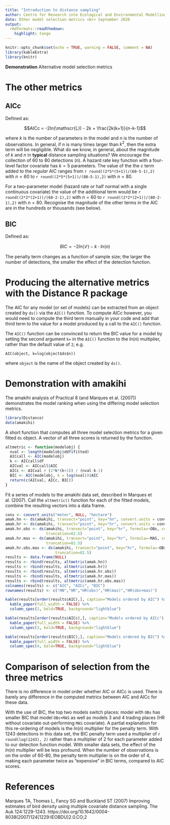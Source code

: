 ```yaml
---
title: "Introduction to distance sampling"
author: Centre for Research into Ecological and Environmental Modelling <br> **University of St Andrews**
date: Other model selection metrics <br> September 2020
output:
  rmdformats::readthedown:
    highlight: tango
---
```

  
```r
knitr::opts_chunk$set(echo = TRUE, warning = FALSE, comment = NA)
library(kableExtra)
library(knitr)
```

<div class="alert  alert-success">
  <strong>Demonstration</strong> Alternative model selection metrics
</div>

# The other metrics

## AICc 

Defined as:

$$AICc = -2ln(\mathscr{L}) - 2k + \frac{2k(k+1)}{n-k-1}$$

where *k* is the number of parameters in the model and *n* is the number of observations. In general, if $n$ is many times larger than $k^2$, then the extra term will be negligible.  What do we know, in general, about the magnitude of *k* and *n* in **typical** distance sampling situations?  We encourage the collection of 60 to 80 detections ($n$). A hazard rate key function with a four-level factor covariate has $k=5$ parameters.  The value of the the $c$ term added to the *regular* AIC ranges from `r round((2*5*(5+1))/(60-5-1),2)` with $n=60$ to `r round((2*5*(5+1))/(80-5-1),2)` with $n=80$.

For a two-parameter model (hazard rate or half normal with a single continuous covariate) the value of the additional term would be `r round((2*2*(2+1))/(60-2-1),2)` with $n=60$ to `r round((2*2*(2+1))/(80-2-1),2)` with $n=80$.  Recognise the magnitude of the other terms in the AIC are in the hundreds or thousands (see below).

## BIC

Defined as:

$$BIC = -2ln(\mathscr{L}) - k \cdot ln(n)$$

The penalty term changes as a function of sample size; the larger the number of detections, the smaller the effect of the detection function.

# Producing the alternative metrics with the Distance R package

The AIC for any model (or set of models) can be extracted from an object created by `ds()` via the `AIC()` function. To compute AICc however, you would need to compute the third term manually in your code and add that third term to the value for a model produced by a call to the `AIC()` function.

The `AIC()` function can be convinced to return the BIC value for a model by setting the second argument `k=` in the `AIC()` function to the $ln(n)$ multiplier, rather than the default value of `2`; e.g.

`AIC(object, k=log(object$ds$n))`

where `object` is the name of the object created by `ds()`.

# Demonstration with amakihi

The amakihi analysis of Practical 8 (and Marques et al. (2007)) demonstrates the model ranking when using the differing model selection metrics.

```r
library(Distance)
data(amakihi)
```

A short function that computes all three model selection metrics for a given fitted `ds` object.  A vector of all three scores is returned by the function.

```r
altmetric <- function(modelobj) {
  nval <- length(modelobj$ddf$fitted)
  AICcall <- AIC(modelobj)
  k <- AICcall$df
  AICval <- AICcall$AIC
  AICc <- AICval + (2*k*(k+1)) / (nval-k-1)
  BIC <- AIC(modelobj, k = log(nval))$AIC
  return(c(AICval, AICc, BIC))
}

```

Fit a series of models to the amakihi data set, described in Marques et al. (2007).  Call the `altmetric()` function for each of the fitted models, combine the resulting vectors into a data frame.

```r
conv <- convert_units("meter", NULL, "hectare")
amak.hn <- ds(amakihi, transect="point", key="hn", convert.units = conv, truncation=82.5)
amak.hr <- ds(amakihi, transect="point", key="hr", convert.units = conv, truncation=82.5)
amak.hr.obs <- ds(amakihi, transect="point", key="hr", formula=~OBs, convert.units = conv, 
                  truncation=82.5)
amak.hr.mas <- ds(amakihi, transect="point", key="hr", formula=~MAS, convert.units = conv, 
                  truncation=82.5)
amak.hr.obs.mas <- ds(amakihi, transect="point", key="hr", formula=~OBs+MAS, convert.units = conv, 
                      truncation=82.5)
results <- data.frame(NULL)
results <- rbind(results, altmetric(amak.hn))
results <- rbind(results, altmetric(amak.hr))
results <- rbind(results, altmetric(amak.hr.obs))
results <- rbind(results, altmetric(amak.hr.mas))
results <- rbind(results, altmetric(amak.hr.obs.mas))
colnames(results) <- c("AIC", "AICc", "BIC")
rownames(results) <- c("HN","HR","HR(obs)","HR(mas)","HR(obs+mas)")
```

```r
kable(results[order(results$AIC),], caption="Models ordered by AIC") %>%
  kable_paper(full_width = FALSE) %>%
  column_spec(2, bold=TRUE, background="lightblue")
```

```r
kable(results[order(results$AICc),], caption="Models ordered by AICc") %>%
  kable_paper(full_width = FALSE) %>%
  column_spec(3, bold=TRUE, background="lightblue")
```

```r
kable(results[order(results$BIC),], caption="Models ordered by BIC") %>%
  kable_paper(full_width = FALSE) %>%
  column_spec(4, bold=TRUE, background="lightblue")
```

# Comparison of selection from the three metrics

There is no difference in model order whether AIC or AICc is used.  There is barely any difference in the computed metrics between AIC and AICc for these data.

With the use of BIC, the top two models switch places: model with `OBs` has smaller BIC that model `OBs+MAS` as well as models 3 and 4 trading places (HR without covariate out-performing `MAS` covariate).  A partial explanation for this re-ordering of models is the $ln(n)$ multiplier for the penalty term.  With 1243 detections in this data set, the BIC penalty term used a multiplier of `r round(log(1243), 2)` rather than a multiplier of 2 for each parameter added to our detection function model.  With smaller data sets, the effect of the $ln(n)$ multiplier will be less profound.  When the number of observations is on the order of 60-80, the penalty term multiplier is on the order of 4, making each parameter twice as "expensive" in BIC terms, compared to AIC scores.

# References

Marques TA, Thomas L, Fancy SG and Buckland ST (2007) Improving estimates of bird density using multiple covariate distance sampling. The Auk 124:1229-1243. https://doi.org/10.1642/0004-8038(2007)124[1229:IEOBDU]2.0.CO;2